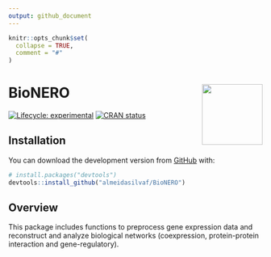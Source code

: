 ```yaml
---
output: github_document
---
```


<!-- README.md is generated from README.Rmd. Please edit that file -->

```r
knitr::opts_chunk$set(
  collapse = TRUE,
  comment = "#"
)
```

# BioNERO <img src="man/figures/logo.png" align="right" width="120" />

<!-- badges: start -->
[![Lifecycle: experimental](https://img.shields.io/badge/lifecycle-experimental-orange.svg)](https://www.tidyverse.org/lifecycle/#experimental)
[![CRAN status](https://www.r-pkg.org/badges/version/BioNERO)](https://CRAN.R-project.org/package=BioNERO)
<!-- badges: end -->


## Installation

You can download the development version from [GitHub](https://github.com/) with:

``` r
# install.packages("devtools")
devtools::install_github("almeidasilvaf/BioNERO")
```

## Overview

This package includes functions to preprocess gene expression data and reconstruct and analyze biological networks (coexpression, protein-protein interaction and gene-regulatory).
